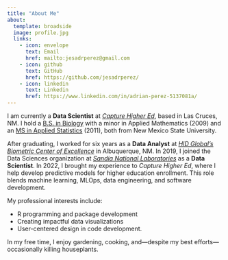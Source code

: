 ```yaml
---
title: "About Me"
about:
  template: broadside
  image: profile.jpg
  links: 
    - icon: envelope
      text: Email
      href: mailto:jesadrperez@gmail.com
    - icon: github
      text: GitHub
      href: https://github.com/jesadrperez/
    - icon: linkedin
      text: Linkedin
      href: https://www.linkedin.com/in/adrian-perez-5137081a/
---
```


I am currently a **Data Scientist** at [*Capture Higher Ed*](https://www.capturehighered.com/), based in Las Cruces, NM. I hold a [B.S. in Biology](https://bio.nmsu.edu/) with a minor in Applied Mathematics (2009) and an [MS in Applied Statistics](https://business.nmsu.edu/academic-programs/graduate-programs/ms-applied-statistics/applied-statistics-master.html) (2011), both from New Mexico State University.

After graduating, I worked for six years as a **Data Analyst** at [*HID Global's Biometric Center of Excellence*](https://www.hidglobal.com/solutions/identity-authentication-verification-technologies/biometric-technologies) in Albuquerque, NM. In 2019, I joined the Data Sciences organization at [*Sandia National Laboratories*](https://www.sandia.gov/) as a **Data Scientist**. In 2022, I brought my experience to *Capture Higher Ed*, where I help develop predictive models for higher education enrollment. This role blends machine learning, MLOps, data engineering, and software development.

My professional interests include:

-   R programming and package development
-   Creating impactful data visualizations
-   User-centered design in code development.

In my free time, I enjoy gardening, cooking, and—despite my best efforts—occasionally killing houseplants.
